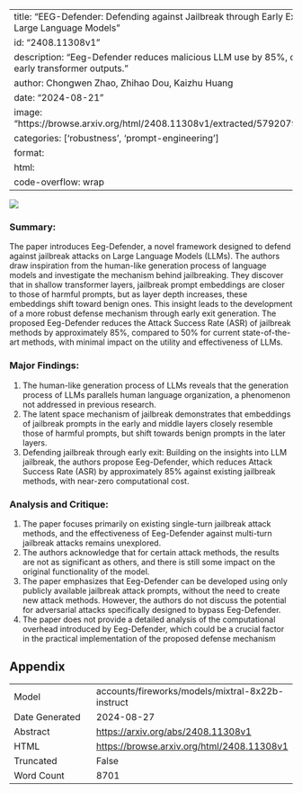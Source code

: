 
---
title: "EEG-Defender: Defending against Jailbreak through Early Exit Generation of Large Language Models"
id: "2408.11308v1"
description: "Eeg-Defender reduces malicious LLM use by 85%, detecting threats via early transformer outputs."
author: Chongwen Zhao, Zhihao Dou, Kaizhu Huang
date: "2024-08-21"
image: "https://browse.arxiv.org/html/2408.11308v1/extracted/5792079/Fig/vicuna_acc.png"
categories: ['robustness', 'prompt-engineering']
format:
  html:
    code-overflow: wrap
---

![](https://browse.arxiv.org/html/2408.11308v1/extracted/5792079/Fig/vicuna_acc.png)

### Summary:

The paper introduces Eeg-Defender, a novel framework designed to defend against jailbreak attacks on Large Language Models (LLMs). The authors draw inspiration from the human-like generation process of language models and investigate the mechanism behind jailbreaking. They discover that in shallow transformer layers, jailbreak prompt embeddings are closer to those of harmful prompts, but as layer depth increases, these embeddings shift toward benign ones. This insight leads to the development of a more robust defense mechanism through early exit generation. The proposed Eeg-Defender reduces the Attack Success Rate (ASR) of jailbreak methods by approximately 85%, compared to 50% for current state-of-the-art methods, with minimal impact on the utility and effectiveness of LLMs.

### Major Findings:

1. The human-like generation process of LLMs reveals that the generation process of LLMs parallels human language organization, a phenomenon not addressed in previous research.
2. The latent space mechanism of jailbreak demonstrates that embeddings of jailbreak prompts in the early and middle layers closely resemble those of harmful prompts, but shift towards benign prompts in the later layers.
3. Defending jailbreak through early exit: Building on the insights into LLM jailbreak, the authors propose Eeg-Defender, which reduces Attack Success Rate (ASR) by approximately 85% against existing jailbreak methods, with near-zero computational cost.

### Analysis and Critique:

1. The paper focuses primarily on existing single-turn jailbreak attack methods, and the effectiveness of Eeg-Defender against multi-turn jailbreak attacks remains unexplored.
2. The authors acknowledge that for certain attack methods, the results are not as significant as others, and there is still some impact on the original functionality of the model.
3. The paper emphasizes that Eeg-Defender can be developed using only publicly available jailbreak attack prompts, without the need to create new attack methods. However, the authors do not discuss the potential for adversarial attacks specifically designed to bypass Eeg-Defender.
4. The paper does not provide a detailed analysis of the computational overhead introduced by Eeg-Defender, which could be a crucial factor in the practical implementation of the proposed defense mechanism

## Appendix

|          |          |
|----------|----------|
| Model     | accounts/fireworks/models/mixtral-8x22b-instruct       |
| Date Generated     | 2024-08-27       |
| Abstract | [https://arxiv.org/abs/2408.11308v1](https://arxiv.org/abs/2408.11308v1)        |
| HTML     | [https://browse.arxiv.org/html/2408.11308v1](https://browse.arxiv.org/html/2408.11308v1)       |
| Truncated       | False       |
| Word Count       | 8701       |